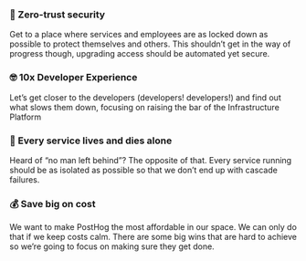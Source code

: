 ### 🦹 Zero-trust security
Get to a place where services and employees are as locked down as possible to protect themselves and others. This shouldn’t get in the way of progress though, upgrading access should be automated yet secure.

### 🤓 10x Developer Experience
Let’s get closer to the developers (developers! developers!) and find out what slows them down, focusing on raising the bar of the Infrastructure Platform

### 💪 Every service lives and dies alone
Heard of “no man left behind”? The opposite of that. Every service running should be as isolated as possible so that we don’t end up with cascade failures.

### 💰 Save big on cost
We want to make PostHog the most affordable in our space. We can only do that if we keep costs calm. There are some big wins that are hard to achieve so we’re going to focus on making sure they get done.
